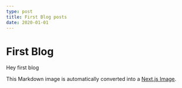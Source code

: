 ```yaml
---
type: post
title: First Blog posts 
date: 2020-01-01
---
```


# First Blog

Hey first blog

This Markdown image is automatically converted into a [Next.js Image](https://nextjs.org/docs/api-reference/next/image).
